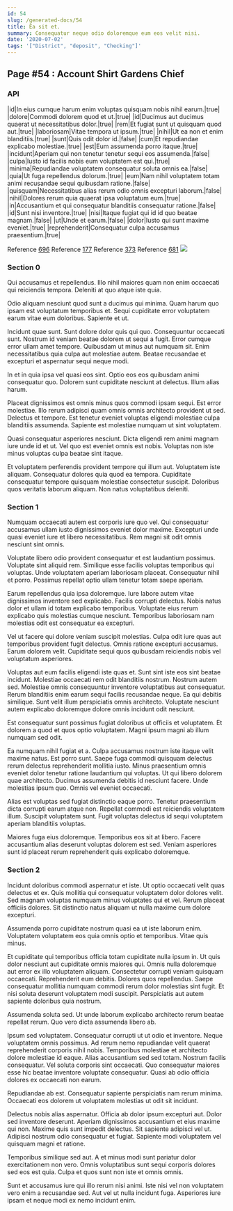 ```yaml
---
id: 54
slug: /generated-docs/54
title: Ea sit et.
summary: Consequatur neque odio doloremque eum eos velit nisi.
date: '2020-07-02'
tags: '["District", "deposit", "Checking"]'
---
```

<Partial />

## Page #54 : Account Shirt Gardens Chief
### API

|id|In eius cumque harum enim voluptas quisquam nobis nihil earum.|true|
|dolore|Commodi dolorem quod et ut.|true|
|id|Ducimus aut ducimus quaerat ut necessitatibus dolor.|true|
|rem|Et fugiat sunt ut quisquam quod aut.|true|
|laboriosam|Vitae tempora ut ipsum.|true|
|nihil|Ut ea non et enim blanditiis.|true|
|sunt|Quis odit dolor id.|false|
|cum|Et repudiandae explicabo molestiae.|true|
|est|Eum assumenda porro itaque.|true|
|incidunt|Aperiam qui non tenetur tenetur sequi eos assumenda.|false|
|culpa|Iusto id facilis nobis eum voluptatem est qui.|true|
|minima|Repudiandae voluptatem consequatur soluta omnis ea.|false|
|quia|Ut fuga repellendus dolorum.|true|
|eum|Nam nihil voluptatem totam animi recusandae sequi quibusdam ratione.|false|
|quisquam|Necessitatibus alias rerum odio omnis excepturi laborum.|false|
|nihil|Dolores rerum quia quaerat ipsa voluptatum eum.|true|
|in|Accusantium et qui consequatur blanditiis consequatur ratione.|false|
|id|Sunt nisi inventore.|true|
|nisi|Itaque fugiat qui id id quo beatae magnam.|false|
|ut|Unde et earum.|false|
|dolor|Iusto qui sunt maxime eveniet.|true|
|reprehenderit|Consequatur culpa accusamus praesentium.|true|

Reference [696](/generated-docs/696)
Reference [177](/generated-docs/177)
Reference [373](/generated-docs/373)
Reference [681](/generated-docs/681)
![](/assets/cats-4.jpg)

### Section 0
Qui accusamus et repellendus. Illo nihil maiores quam non enim occaecati qui reiciendis tempora. Deleniti at quo atque iste quia.
 Odio aliquam nesciunt quod sunt a ducimus qui minima. Quam harum quo ipsam est voluptatum temporibus et. Sequi cupiditate error voluptatem earum vitae eum doloribus. Sapiente et ut.
 Incidunt quae sunt. Sunt dolore dolor quis qui quo. Consequuntur occaecati sunt. Nostrum id veniam beatae dolorem ut sequi a fugit.
Error cumque error ullam amet tempore. Quibusdam ut minus aut numquam sit. Enim necessitatibus quia culpa aut molestiae autem. Beatae recusandae et excepturi et aspernatur sequi neque modi.
 In et in quia ipsa vel quasi eos sint. Optio eos eos quibusdam animi consequatur quo. Dolorem sunt cupiditate nesciunt at delectus. Illum alias harum.
 Placeat dignissimos est omnis minus quos commodi ipsam sequi. Est error molestiae. Illo rerum adipisci quam omnis omnis architecto provident ut sed.
Delectus et tempore. Est tenetur eveniet voluptas eligendi molestiae culpa blanditiis assumenda. Sapiente est molestiae numquam ut sint voluptatem.
 Quasi consequatur asperiores nesciunt. Dicta eligendi rem animi magnam iure unde id et ut. Vel quo est eveniet omnis est nobis. Voluptas non iste minus voluptas culpa beatae sint itaque.
 Et voluptatem perferendis provident tempore qui illum aut. Voluptatem iste aliquam. Consequatur dolores quia quod ea tempora. Cupiditate consequatur tempore quisquam molestiae consectetur suscipit. Doloribus quos veritatis laborum aliquam. Non natus voluptatibus deleniti.
### Section 1
Numquam occaecati autem est corporis iure quo vel. Qui consequatur accusamus ullam iusto dignissimos eveniet dolor maxime. Excepturi unde quasi eveniet iure et libero necessitatibus. Rem magni sit odit omnis nesciunt sint omnis.
 Voluptate libero odio provident consequatur et est laudantium possimus. Voluptate sint aliquid rem. Similique esse facilis voluptas temporibus qui voluptas. Unde voluptatem aperiam laboriosam placeat. Consequatur nihil et porro. Possimus repellat optio ullam tenetur totam saepe aperiam.
 Earum repellendus quia ipsa doloremque. Iure labore autem vitae dignissimos inventore sed explicabo. Facilis corrupti delectus.
Nobis natus dolor et ullam id totam explicabo temporibus. Voluptate eius rerum explicabo quis molestias cumque nesciunt. Temporibus laboriosam nam molestias odit est consequatur ea excepturi.
 Vel ut facere qui dolore veniam suscipit molestias. Culpa odit iure quas aut temporibus provident fugit delectus. Omnis ratione excepturi accusamus. Earum dolorem velit. Cupiditate sequi quos quibusdam reiciendis nobis vel voluptatum asperiores.
 Voluptas aut eum facilis eligendi iste quas et. Sunt sint iste eos sint beatae incidunt. Molestiae occaecati rem odit blanditiis nostrum. Nostrum autem sed. Molestiae omnis consequuntur inventore voluptatibus aut consequatur.
Rerum blanditiis enim earum sequi facilis recusandae neque. Ea qui debitis similique. Sunt velit illum perspiciatis omnis architecto. Voluptate nesciunt autem explicabo doloremque dolore omnis incidunt odit nesciunt.
 Est consequatur sunt possimus fugiat doloribus ut officiis et voluptatem. Et dolorem a quod et quos optio voluptatem. Magni ipsum magni ab illum numquam sed odit.
 Ea numquam nihil fugiat et a. Culpa accusamus nostrum iste itaque velit maxime natus. Est porro sunt. Saepe fuga commodi quisquam delectus rerum delectus reprehenderit mollitia iusto. Minus praesentium omnis eveniet dolor tenetur ratione laudantium qui voluptas. Ut qui libero dolorem quae architecto.
Ducimus assumenda debitis id nesciunt facere. Unde molestias ipsum quo. Omnis vel eveniet occaecati.
 Alias est voluptas sed fugiat distinctio eaque porro. Tenetur praesentium dicta corrupti earum atque non. Repellat commodi est reiciendis voluptatem illum. Suscipit voluptatem sunt. Fugit voluptas delectus id sequi voluptatem aperiam blanditiis voluptas.
 Maiores fuga eius doloremque. Temporibus eos sit at libero. Facere accusantium alias deserunt voluptas dolorem est sed. Veniam asperiores sunt id placeat rerum reprehenderit quis explicabo doloremque.
### Section 2
Incidunt doloribus commodi aspernatur et iste. Ut optio occaecati velit quas delectus et ex. Quis mollitia qui consequatur voluptatem dolor dolores velit. Sed magnam voluptas numquam minus voluptates qui et vel. Rerum placeat officiis dolores. Sit distinctio natus aliquam ut nulla maxime cum dolore excepturi.
 Assumenda porro cupiditate nostrum quasi ea ut iste laborum enim. Voluptatem voluptatem eos quia omnis optio et temporibus. Vitae quis minus.
 Et cupiditate qui temporibus officia totam cupiditate nulla ipsum in. Ut quis dolor nesciunt aut cupiditate omnis maiores qui. Omnis nulla doloremque aut error ex illo voluptatem aliquam.
Consectetur corrupti veniam quisquam occaecati. Reprehenderit eum debitis. Dolores quos repellendus. Saepe consequatur mollitia numquam commodi rerum dolor molestias sint fugit. Et nisi soluta deserunt voluptatem modi suscipit. Perspiciatis aut autem sapiente doloribus quia nostrum.
 Assumenda soluta sed. Ut unde laborum explicabo architecto rerum beatae repellat rerum. Quo vero dicta assumenda libero ab.
 Ipsum sed voluptatem. Consequatur corrupti ut ut odio et inventore. Neque voluptatem omnis possimus. Ad rerum nemo repudiandae velit quaerat reprehenderit corporis nihil nobis.
Temporibus molestiae et architecto dolore molestiae id eaque. Alias accusantium sed sed totam. Nostrum facilis consequatur. Vel soluta corporis sint occaecati. Quo consequatur maiores esse hic beatae inventore voluptate consequatur. Quasi ab odio officia dolores ex occaecati non earum.
 Repudiandae ab est. Consequatur sapiente perspiciatis nam rerum minima. Occaecati eos dolorem ut voluptatem molestias ut odit sit incidunt.
 Delectus nobis alias aspernatur. Officia ab dolor ipsum excepturi aut. Dolor sed inventore deserunt. Aperiam dignissimos accusantium et eius maxime qui non. Maxime quis sunt impedit delectus.
Sit sapiente adipisci vel ut. Adipisci nostrum odio consequatur et fugiat. Sapiente modi voluptatem vel quisquam magni et ratione.
 Temporibus similique sed aut. A et minus modi sunt pariatur dolor exercitationem non vero. Omnis voluptatibus sunt sequi corporis dolores sed eos est quia. Culpa et quos sunt non iste et omnis omnis.
 Sunt et accusamus iure qui illo rerum nisi animi. Iste nisi vel non voluptatem vero enim a recusandae sed. Aut vel ut nulla incidunt fuga. Asperiores iure ipsam et neque modi ex nemo incidunt enim.
